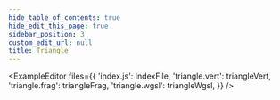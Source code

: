 ```yaml
---
hide_table_of_contents: true
hide_edit_this_page: true
sidebar_position: 3
custom_edit_url: null
title: Triangle
---
```



<ExampleEditor
  files={{
    'index.js': IndexFile,
    'triangle.vert': triangleVert,
    'triangle.frag': triangleFrag,
    'triangle.wgsl': triangleWgsl,
  }}
/>
